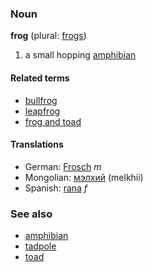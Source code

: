 ===Noun===
'''frog''' (plural: [[frogs]])

# a small hopping [[amphibian]]

====Related terms====
*[[bullfrog]]
*[[leapfrog]]
*[[frog and toad]]

====Translations====
*German: [[Frosch]] ''m''
*Mongolian: [[мэлхий]] (melkhii)
*Spanish: [[rana]] ''f''

===See also===
*[[amphibian]]
*[[tadpole]]
*[[toad]]